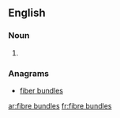 
==English==

===Noun===
{{head|en|plural}}

# {{plural of|fibre bundle|lang=en}}

===Anagrams===
* [[fiber bundles#English|fiber bundles]]

[[ar:fibre bundles]]
[[fr:fibre bundles]]